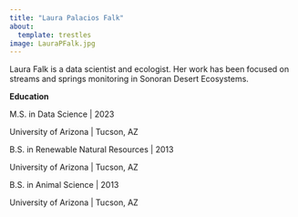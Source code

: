 ```yaml
---
title: "Laura Palacios Falk"
about: 
  template: trestles
image: LauraPFalk.jpg
---
```


Laura Falk is a data scientist and ecologist. Her work has been focused on streams and springs monitoring in Sonoran Desert Ecosystems.


**Education**

M.S. in Data Science | 2023

University of Arizona | Tucson, AZ

B.S. in Renewable Natural Resources | 2013

University of Arizona | Tucson, AZ

B.S. in Animal Science | 2013

University of Arizona | Tucson, AZ

